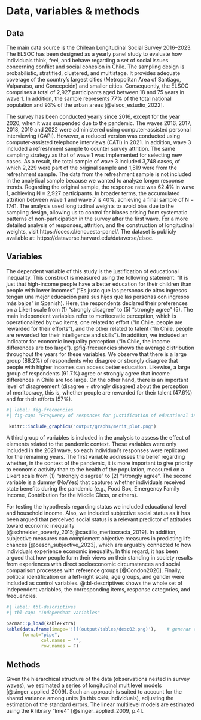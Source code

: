 
#  Data, variables & methods

## Data

The main data source is the Chilean Longitudinal Social Survey 2016–2023. The ELSOC has been designed as a yearly panel study to evaluate how individuals think, feel, and behave regarding a set of social issues concerning conflict and social cohesion in Chile. The sampling design is probabilistic, stratified, clustered, and multistage. It provides adequate coverage of the country's largest cities (Metropolitan Area of Santiago, Valparaíso, and Concepción) and smaller cities. Consequently, the ELSOC comprises a total of 2,927 participants aged between 18 and 75 years in wave 1. In addition, the sample represents 77% of the total national population and 93% of the urban areas [@elsoc_estudio_2022].

The survey has been conducted yearly since 2016, except for the year 2020, when it was suspended due to the pandemic. The waves 2016, 2017, 2018, 2019 and 2022 were administered using computer-assisted personal interviewing (CAPI). However, a reduced version was conducted using computer-assisted telephone interviews (CATI) in 2021. In addition, wave 3 included a refreshment sample to counter survey attrition. The same sampling strategy as that of wave 1 was implemented for selecting new cases. As a result, the total sample of wave 3 included 3,748 cases, of which 2,229 were part of the original sample and 1,519 were from the refreshment sample. The data from the refreshment sample is not included in the analytical sample because we wanted to analyze longer response trends. Regarding the original sample, the response rate was 62.4% in wave 1, achieving N = 2,927 participants. In broader terms, the accumulated attrition between wave 1 and wave 7 is 40%, achieving a final sample of N = 1741. The analysis used longitudinal weights to avoid bias due to the sampling design, allowing us to control for biases arising from systematic patterns of non-participation in the survey after the first wave. For a more detailed analysis of responses, attrition, and the construction of longitudinal weights, visit https://coes.cl/encuesta-panel/. The dataset is publicly available at: https://dataverse.harvard.edu/dataverse/elsoc. 

## Variables

The dependent variable of this study is the justification of educational inequality. This construct is measured using the following statement: "It is just that high-income people have a better education for their children than people with lower incomes" ("Es justo que las personas de altos ingresos tengan una mejor educación para sus hijos que las personas con ingresos más bajos" in Spanish). Here, the respondents declared their preferences on a Likert scale from (1) "strongly disagree" to (5) “strongly agree” (5). The main independent variables refer to meritocratic perception, which is operationalized by two items, one related to effort ("In Chile, people are rewarded for their efforts"), and the other related to talent ("In Chile, people are rewarded for their intelligence and skills"). In addition, we included an indicator for economic inequality perception ("In Chile, the income differences are too large"). @fig-frecuencies shows the average distribution throughout the years for these variables. We observe that there is a large group (88.2%) of respondents who disagree or strongly disagree that people with higher incomes can access better education. Likewise, a large group of respondents (91.7%) agree or strongly agree that income differences in Chile are too large. On the other hand, there is an important level of disagreement (disagree + strongly disagree) about the perception of meritocracy, this is, whether people are rewarded for their talent (47.6%) and for their efforts (57%).

```r
#| label: fig-frecuencies
#| fig-cap: "Frequency of responses for justification of educational inequality, perception of inequality, and perception of meritocracy for all the years analyzed"

 knitr::include_graphics("output/graphs/merit_plot.png")
```

A third group of variables is included in the analysis to assess the effect of elements related to the pandemic context. These variables were only included in the 2021 wave, so each individual's responses were replicated for the remaining years. The first variable addresses the belief regarding whether, in the context of the pandemic, it is more important to give priority to economic activity than to the health of the population, measured on a Likert scale from (1) "strongly disagree" to (2) "strongly agree". The second variable is a dummy (No/Yes) that captures whether individuals received state benefits during the pandemic (e.g., Food Box, Emergency Family Income, Contribution for the Middle Class, or others).

For testing the hypothesis regarding status we included educational level and household income. Also, we included subjective social status as it has been argued that perceived social status is a relevant predictor of attitudes toward economic inequality [@schneider_poverty_2015;@castillo_meritocracia_2019]. In addition, subjective measures can complement objective measures in predicting life chances [@oesch_subjective_2023], which are arguably connected to how individuals experience economic inequality. In this regard, it has been argued that how people form their views on their standing in society results from experiences with direct socioeconomic circumstances and social comparison processes with reference groups [@Condon2020]. Finally, political identification on a left-right scale, age groups, and gender were included as control variables. @tbl-descriptives shows the whole set of independent variables, the corresponding items,  response categories, and frequencies.

```r
#| label: tbl-descriptives
#| tbl-cap: "Independent variables"

pacman::p_load(kableExtra)
kable(data.frame(image='![](output/tables/desc02.png)'),    # generar tabla
      format="pipe",
             col.names = "",
             row.names = F)
```


## Methods

Given the hierarchical structure of the data (observations nested in survey waves), we estimated a series of longitudinal multilevel models [@singer_applied_2009]. Such an approach is suited to account for the shared variance among units (in this case individuals), adjusting the estimation of the standard errors. The linear multilevel models are estimated using the R library "lme4" [@singer_applied_2009, p.4].

